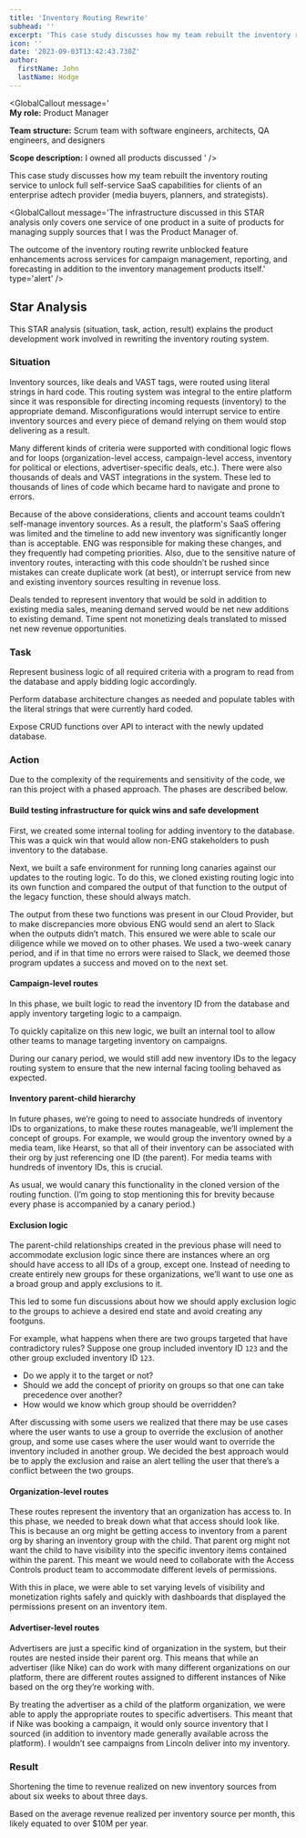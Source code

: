 ```yaml
---
title: 'Inventory Routing Rewrite'
subhead: ''
excerpt: 'This case study discusses how my team rebuilt the inventory routing service to unlock full self-service SaaS capabilities for clients of an enterprise B2B adtech provider.'
icon: ''
date: '2023-09-03T13:42:43.730Z'
author:
  firstName: John
  lastName: Hodge
---
```



<GlobalCallout
  message='  
  **My role:** Product Manager
  
  **Team structure:** Scrum team with software engineers, architects, QA engineers, and designers
  
  **Scope description:** I owned all products discussed
'
/>

This case study discusses how my team rebuilt the inventory routing service to unlock full self-service SaaS capabilities for clients of an enterprise adtech provider (media buyers, planners, and strategists).

<GlobalCallout
  message='The infrastructure discussed in this STAR analysis only covers one service of one product in a suite of products for managing supply sources that I was the Product Manager of. 
  
  The outcome of the inventory routing rewrite unblocked feature enhancements across services for campaign management, reporting, and forecasting in addition to the inventory management products itself.'
  type='alert'
/>

## Star Analysis

This STAR analysis (situation, task, action, result) explains the product development work involved in rewriting the inventory routing system.

### Situation

<GlobalCallout message='Give context about the problem' type='note' />

Inventory sources, like deals and VAST tags, were routed using literal strings in hard code. This routing system was integral to the entire platform since it was responsible for directing incoming requests (inventory) to the appropriate demand. Misconfigurations would interrupt service to entire inventory sources and every piece of demand relying on them would stop delivering as a result.

Many different kinds of criteria were supported with conditional logic flows and for loops (organization-level access, campaign-level access, inventory for political or elections, advertiser-specific deals, etc.). There were also thousands of deals and VAST integrations in the system. These led to thousands of lines of code which became hard to navigate and prone to errors.

Because of the above considerations, clients and account teams couldn’t self-manage inventory sources. As a result, the platform's SaaS offering was limited and the timeline to add new inventory was significantly longer than is acceptable. ENG was responsible for making these changes, and they frequently had competing priorities. Also, due to the sensitive nature of inventory routes, interacting with this code shouldn’t be rushed since mistakes can create duplicate work (at best), or interrupt service from new and existing inventory sources resulting in revenue loss.

Deals tended to represent inventory that would be sold in addition to existing media sales, meaning demand served would be net new additions to existing demand. Time spent not monetizing deals translated to missed net new revenue opportunities.

### Task

<GlobalCallout
  message='Describe what we needed to do to solve the problem.'
  type='note'
/>

Represent business logic of all required criteria with a program to read from the database and apply bidding logic accordingly.

Perform database architecture changes as needed and populate tables with the literal strings that were currently hard coded.

Expose CRUD functions over API to interact with the newly updated database.

### Action

<GlobalCallout message='Explain how we solved the problem' type='note' />

Due to the complexity of the requirements and sensitivity of the code, we ran this project with a phased approach. The phases are described below.

#### Build testing infrastructure for quick wins and safe development

First, we created some internal tooling for adding inventory to the database. This was a quick win that would allow non-ENG stakeholders to push inventory to the database.

Next, we built a safe environment for running long canaries against our updates to the routing logic. To do this, we cloned existing routing logic into its own function and compared the output of that function to the output of the legacy function, these should always match.

The output from these two functions was present in our Cloud Provider, but to make discrepancies more obvious ENG would send an alert to Slack when the outputs didn’t match. This ensured we were able to scale our diligence while we moved on to other phases. We used a two-week canary period, and if in that time no errors were raised to Slack, we deemed those program updates a success and moved on to the next set.

#### Campaign-level routes

In this phase, we built logic to read the inventory ID from the database and apply inventory targeting logic to a campaign.

To quickly capitalize on this new logic, we built an internal tool to allow other teams to manage targeting inventory on campaigns.

<GlobalCallout
  message='This would eventually be represented in the front-end platform in a targeting widget when the user is creating a campaign.'
  type='note'
/>

During our canary period, we would still add new inventory IDs to the legacy routing system to ensure that the new internal facing tooling behaved as expected.

#### Inventory parent-child hierarchy

In future phases, we’re going to need to associate hundreds of inventory IDs to organizations, to make these routes manageable, we’ll implement the concept of groups. For example, we would group the inventory owned by a media team, like Hearst, so that all of their inventory can be associated with their org by just referencing one ID (the parent). For media teams with hundreds of inventory IDs, this is crucial.

As usual, we would canary this functionality in the cloned version of the routing function. (I’m going to stop mentioning this for brevity because every phase is accompanied by a canary period.)

#### Exclusion logic

The parent-child relationships created in the previous phase will need to accommodate exclusion logic since there are instances where an org should have access to all IDs of a group, except one. Instead of needing to create entirely new groups for these organizations, we’ll want to use one as a broad group and apply exclusions to it.

This led to some fun discussions about how we should apply exclusion logic to the groups to achieve a desired end state and avoid creating any footguns.

For example, what happens when there are two groups targeted that have contradictory rules? Suppose one group included inventory ID `123` and the other group excluded inventory ID `123`.

- Do we apply it to the target or not?
- Should we add the concept of priority on groups so that one can take precedence over another?
- How would we know which group should be overridden?

After discussing with some users we realized that there may be use cases where the user wants to use a group to override the exclusion of another group, and some use cases where the user would want to override the inventory included in another group. We decided the best approach would be to apply the exclusion and raise an alert telling the user that there’s a conflict between the two groups.

#### Organization-level routes

These routes represent the inventory that an organization has access to. In this phase, we needed to break down what that access should look like. This is because an org might be getting access to inventory from a parent org by sharing an inventory group with the child. That parent org might not want the child to have visibility into the specific inventory items contained within the parent. This meant we would need to collaborate with the Access Controls product team to accommodate different levels of permissions.

With this in place, we were able to set varying levels of visibility and monetization rights safely and quickly with dashboards that displayed the permissions present on an inventory item.

#### Advertiser-level routes

Advertisers are just a specific kind of organization in the system, but their routes are nested inside their parent org. This means that while an advertiser (like Nike) can do work with many different organizations on our platform, there are different routes assigned to different instances of Nike based on the org they’re working with.

By treating the advertiser as a child of the platform organization, we were able to apply the appropriate routes to specific advertisers. This meant that if Nike was booking a campaign, it would only source inventory that I sourced (in addition to inventory made generally available across the platform). I wouldn’t see campaigns from Lincoln deliver into my inventory.

### Result

<GlobalCallout message='Explain the outcome of the solution' type='note' />

Shortening the time to revenue realized on new inventory sources from about six weeks to about three days.

Based on the average revenue realized per inventory source per month, this likely equated to over $10M per year.

